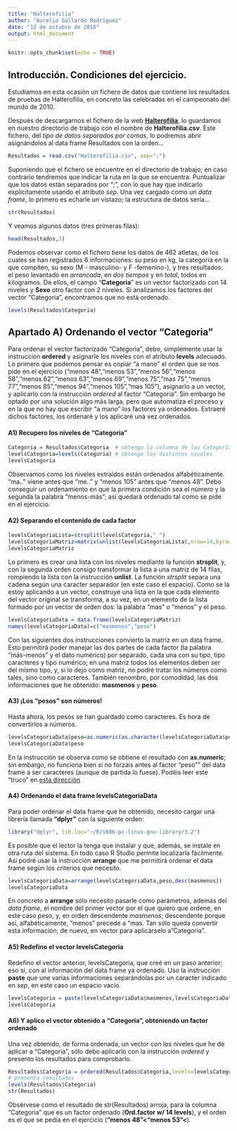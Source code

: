 ```yaml
---
title: "Halterofilia"
author: "Aurelio Gallardo Rodríguez"
date: "12 de octubre de 2016"
output: html_document
---
```


```r
knitr::opts_chunk$set(echo = TRUE)
```

## Introducción. Condiciones del ejercicio.
Estudiamos en esta ocasión un fichero de datos que contiene los resultados de pruebas de Halterofilia, en concreto las celebradas en el campeonato del mundo de 2010. 

Después de descargarnos el fichero de la web [**Halterofilia**](https://miriadax.net/documents/28098821/74010125/Halterofilia.csv/f2fb1ddc-6de0-4942-870e-fbe5e9d2eca8), lo guardamos en nuestro directorio de trabajo con el nombre de **Halterofilia.csv**. Este fichero, del *tipo de datos separados por comas*, lo podremos abrir asignándolos al data frame Resultados con la orden... 
```r
Resultados = read.csv("Halterofilia.csv", sep=";")
```
Suponiendo que el fichero se encuentre en el directorio de trabajo; en caso contrario tendremos que indicar la ruta en la que se encuentra. Puntualizar que los datos están separados por ";", con lo que hay que indicarlo explícitamente usando el atributo *sep*.
Una vez cargado como un *data frame*, lo primero es echarle un vistazo; la estructura de datos sería...
```r
str(Resultados)
```
Y veamos algunos datos (tres primeras filas):
```r
head(Resultados,3)
```
Podemos observar como el fichero tiene los datos de 462 atletas, de los cuales se han registrados 6 informaciones: su peso en kg, la categoría en la que compiten, su sexo (M - masculino- y F -femenino-), y tres resultados: el peso levantado en *arrancada*, en *dos tiempos* y en *total*, todos en kilogramos. 
De ellos, el campo "**Categoria**" es un vector factorizado con 14 niveles y **Sexo** otro factor con 2 niveles. Si analizamos los factores del vector "Categoria", encontramos que no está ordenado.
```r
levels(Resultados$Categoria)
```

## Apartado A) Ordenando el vector "Categoria"

Para ordenar el vector factorizado "Categoria", debo, simplemente usar la instrucción **ordered** y asignarle los niveles con el atributo **levels** adecuado. Lo primero que podemos pensar es copiar "a mano" el orden que se nos pide en el ejercicio ("menos 48","menos 53","menos 56","menos 58","menos 62","menos 63","menos 69","menos 75","mas 75","menos 77","menos 85","menos 94","menos 105","mas 105"), asignarlo a un vector, y aplicarlo con la instrucción *ordered* al factor "Categoria". 
Sin embargo he optado por una solución algo más larga, pero que automatiza el proceso y en la que no hay que escribir "a mano" los factores ya ordenados. Extraeré dichos factores, los ordenaré y los aplicaré una vez ordenados.

#### A1) Recupero los niveles de "Categoria"

```r
Categoria = Resultados$Categoria  # obtengo la columna de las Categorías
levelsCategoria=levels(Categoria) # obtengo los distintos niveles
levelsCategoria
```
Observamos como los niveles extraídos están ordenados alfabéticamente. "ma.." viene antes que "me.." y "menos 105" antes que "menos 48". Debo conseguir un ordenamiento en que la primera condición sea el número y la segunda la palabra "menos-más"; así quedará ordenado tal como se pide en el ejercicio.

#### A2) Separando el contenido de cada factor
```r
levelsCategoriaLista=strsplit(levelsCategoria," ")
levelsCategoriaMatriz=matrix(unlist(levelsCategoriaLista),nrow=14,byrow=TRUE)
levelsCategoriaMatriz
```
Lo primero es crear una lista con los niveles mediante la función **strsplit**, y, con la segunda orden consigo transformar la lista a una matriz de 14 filas, rompiendo la lista con la instrucción **unlist**. La función *strsplit* separa una cadena según una caracter separador (en este caso el espacio). Como se la estoy aplicando a un vector, construye una lista en la que cada elemento del vector original se transforma, a su vez, en un elemento de la lista formado por un vector de orden dos: la palabra "mas" o "menos" y el peso.
```r
levelsCategoriaData = data.frame(levelsCategoriaMatriz)
names(levelsCategoriaData)=c("masmenos","peso")
```
Con las siguientes dos instrucciones convierto la matriz en un data frame. Esto permitirá poder manejar las dos partes de cada factor (la palabra "más-menos" y el dato numérico) por separado, cada una con su tipo, tipo caracteres y tipo numérico; en una matriz todos los elementos deben ser del mismo tipo, y, si lo dejo como matriz, no podré tratar los números como tales, sino como caracteres. También renombro, por comodidad, las dos informaciones que he obtenido: **masmenos** y **peso**.

#### A3) ¡Los "pesos" son números!
Hasta ahora, los pesos se han guardado como caracteres. Es hora de convertirlos a números. 
```r
levelsCategoriaData$peso=as.numeric(as.character(levelsCategoriaData$peso))
levelsCategoriaData$peso
```
En la instrucción se observa como se obtiene el resultado con **as.numeric**; sin embargo, no funciona bien si no forzáis antes al factor "peso"" del data frame a ser caracteres (aunque de partida lo fuese). Podéis leer este "truco" en [esta dirección](http://stackoverflow.com/questions/27528907/how-to-convert-data-frame-column-from-factor-to-numeric)

#### A4) Ordenando el data frame levelsCategoriaData
Para poder ordenar el data frame que he obtenido, necesito cargar una librería llamada **"dplyr"** con la siguiente orden:
```r
library("dplyr", lib.loc="~/R/i686-pc-linux-gnu-library/3.2")
```
Es posible que el lector la tenga que instalar y que, además, se instale en otra ruta del sistema. En todo caso R Studio permite localizarla fácilmente. Así podré usar la instrucción **arrange** que me permitirá ordenar el data frame según los criterios que necesito.
```r
levelsCategoriaData=arrange(levelsCategoriaData,peso,desc(masmenos))
levelsCategoriaData
```
En concreto a **arrange** sólo necesito pasarle como parámetros, además del *data frame*, el nombre del primer vector por el que quiero que ordene, en este caso *peso*, y, en orden descendente *masmenos*; descendente porque así, alfabéticamente, "menos" precede a "mas. Tan sólo queda convertir esta información, de nuevo, en vector para aplicárselo a "Categoria".

#### A5) Redefino el vector levelsCategoria
Redefino el vector anterior, levelsCategoria, que creé en un paso anterior; eso sí, con al información del data frame ya ordenado. Uso la instrucción **paste** que une varias informaciones separándolas por un caracter indicado en *sep*, en este caso un espacio vacío.
```r
levelsCategoria = paste(levelsCategoriaData$masmenos,levelsCategoriaData$peso,sep=" ")
levelsCategoria
```

#### A6) Y aplico el vector obtenido a "Categoria", obteniendo un factor ordenado

Una vez obtenido, de forma ordenada, un vector con los niveles que he de aplicar a "Categoria", sólo debo aplicarlo con la instrucción *ordered* y presento los resultados para comprobarlo. 

```r
Resultados$Categoria = ordered(Resultados$Categoria,levels=levelsCategoria)
# presenta resultados
levels(Resultados$Categoria)
str(Resultados)
```
Obsérvese como el resultado de str(Resultados) arroja, para la columna "Categoria" que es un factor ordenado (**Ord.factor w/ 14 levels**), y el orden es el que se pedía en el ejercicio (**"menos 48"<"menos 53"<**).
